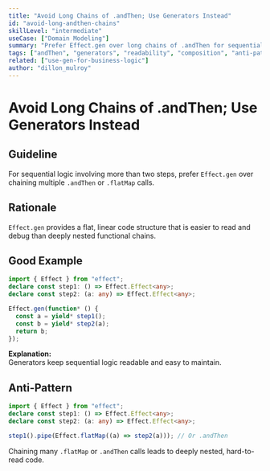 ```yaml
---
title: "Avoid Long Chains of .andThen; Use Generators Instead"
id: "avoid-long-andthen-chains"
skillLevel: "intermediate"
useCase: ["Domain Modeling"]
summary: "Prefer Effect.gen over long chains of .andThen for sequential logic to improve readability and maintainability."
tags: ["andThen", "generators", "readability", "composition", "anti-pattern"]
related: ["use-gen-for-business-logic"]
author: "dillon_mulroy"
---
```


# Avoid Long Chains of .andThen; Use Generators Instead

## Guideline

For sequential logic involving more than two steps, prefer `Effect.gen` over
chaining multiple `.andThen` or `.flatMap` calls.

## Rationale

`Effect.gen` provides a flat, linear code structure that is easier to read and
debug than deeply nested functional chains.

## Good Example

```typescript
import { Effect } from "effect";
declare const step1: () => Effect.Effect<any>;
declare const step2: (a: any) => Effect.Effect<any>;

Effect.gen(function* () {
  const a = yield* step1();
  const b = yield* step2(a);
  return b;
});
```

**Explanation:**  
Generators keep sequential logic readable and easy to maintain.

## Anti-Pattern

```typescript
import { Effect } from "effect";
declare const step1: () => Effect.Effect<any>;
declare const step2: (a: any) => Effect.Effect<any>;

step1().pipe(Effect.flatMap((a) => step2(a))); // Or .andThen
```

Chaining many `.flatMap` or `.andThen` calls leads to deeply nested,
hard-to-read code.
